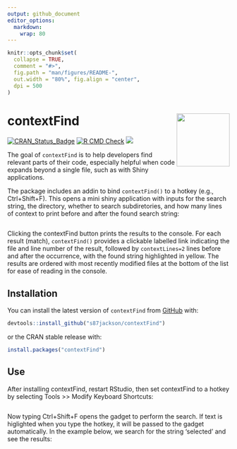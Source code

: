 ```yaml
---
output: github_document
editor_options: 
  markdown: 
    wrap: 80
---
```


<!-- README.md is generated from README.Rmd. Please edit that file -->

```r
knitr::opts_chunk$set(
  collapse = TRUE,
  comment = "#>",
  fig.path = "man/figures/README-",
  out.width = "80%", fig.align = "center",
  dpi = 500
)
```

# contextFind <img src="man/figures/logo.svg" align="right" width="120"/>

<!-- badges: start -->

[![CRAN_Status_Badge](https://www.r-pkg.org/badges/version/contextFind)](https://cran.r-project.org/package=contextFind)
[![R CMD
Check](https://github.com/s87jackson/contextFind/actions/workflows/R-CMD-check.yaml/badge.svg)](https://github.com/s87jackson/contextFind/actions/workflows/R-CMD-check.yaml)
[![](https://cranlogs.r-pkg.org/badges/grand-total/contextFind)](https://CRAN.R-project.org/package=contextFind)

<!-- badges: end -->

The goal of `contextFind` is to help developers find relevant parts of their code,
especially helpful when code expands beyond a single file, such as with Shiny applications. 

The package includes an addin to bind `contextFind()` to a hotkey (e.g., Ctrl+Shift+F).
This opens a mini shiny application with inputs for the search string, the directory,
whether to search subdiretories, and how many lines of context to print before
and after the found search string:

![\n](inst/images/miniPage.png)

Clicking the contextFind button prints the results to the console. For each result (match), `contextFind()` 
provides a clickable labelled link indicating the file and line number of the result, followed by
`contextLines=2` lines before and after the occurrence, with the found string highlighted in yellow.
The results are ordered with most recently modified files at the bottom of the list for ease of reading in the console.


## Installation

You can install the latest version of `contextFind` from [GitHub](https://github.com/)
with:

``` r
devtools::install_github("s87jackson/contextFind")
```

or the CRAN stable release with:

``` r
install.packages("contextFind")
```

## Use

After installing contextFind, restart RStudio, then set contextFind to a hotkey by
selecting Tools >> Modify Keyboard Shortcuts:

![\n](inst/images/hotkey.png)


Now typing Ctrl+Shift+F opens the gadget to perform the search. If text is higlighted when you 
type the hotkey, it will be passed to the gadget automatically. In the example below, 
we search for the string 'selected' and see the results:

![\n](inst/images/results.png)
